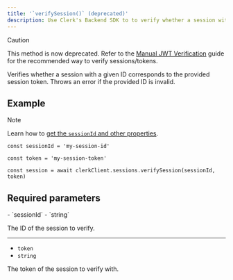 ```yaml
---
title: '`verifySession()` (deprecated)'
description: Use Clerk's Backend SDK to to verify whether a session with a given ID corresponds to the provided session token.
---
```


> [!CAUTION]
> This method is now deprecated. Refer to the [Manual JWT Verification](/docs/session-requests/handling/manual-jwt) guide for the recommended way to verify sessions/tokens.

Verifies whether a session with a given ID corresponds to the provided session token. Throws an error if the provided ID is invalid.

## Example

> [!NOTE]
> Learn how to [get the `sessionId` and other properties](/docs/references/backend/overview#get-the-user-id-and-other-properties).

```tsx
const sessionId = 'my-session-id'

const token = 'my-session-token'

const session = await clerkClient.sessions.verifySession(sessionId, token)
```

## Required parameters

<Properties>
  - `sessionId`
  - `string`

  The ID of the session to verify.

  ---

  - `token`
  - `string`

  The token of the session to verify with.
</Properties>

